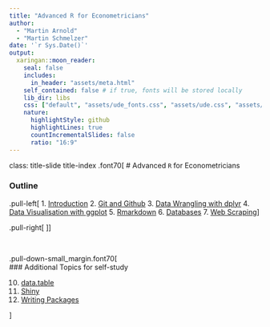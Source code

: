 ```yaml
---
title: "Advanced R for Econometricians"
author: 
  - "Martin Arnold"
  - "Martin Schmelzer"
date: '`r Sys.Date()`'
output:
  xaringan::moon_reader:
    seal: false
    includes:
      in_header: "assets/meta.html"
    self_contained: false # if true, fonts will be stored locally
    lib_dir: libs
    css: ["default", "assets/ude_fonts.css", "assets/ude.css", "assets/custom.css", "assets/title_slides.css"]
    nature:
      highlightStyle: github
      highlightLines: true
      countIncrementalSlides: false
      ratio: "16:9"
---
```

class: title-slide title-index 
.font70[
# Advanced `R` for Econometricians 

### Outline

.pull-left[
1. [Introduction](Introduction/Introduction.html)
2. [Git and Github](Git/git_vcs.html)
3. [Data Wrangling with dplyr](Wrangling/Wrangling.html)
4. [Data Visualisation with ggplot](ggplot2/ggplot2.html)
5. [Rmarkdown](Rmarkdown/rmarkdown.html) 
6. [Databases](databases/databases.html)
7. [Web Scraping](Webscraping/webscraping.html)
]


.pull-right[
<ol start = "8">
  <li> Advanced R Programming </li>
  <ul>
    <li> <a href="Advanced R concepts/Advanced.html">Advanced Concepts</a></li>
    <li> <a href="functional/functional.html">Functional Programming</a></li>
    <li> <a href="OOP/OOP.html">Object Oriented Programming</a></li>
  </ul>
  <li> Performance </li> 
  <ul>
    <li> <a href="measuring and profiling/MeasuringProfiling.html">Profiling and Benchmarking</a></li> 
    <li> <a href="improving performance/improving-performance.html">Improving Performance</a></li>
    <li> <a href="Rcpp/SpeedRcpp.html">Rcpp</a></li>
    <li> <a href="RcppArmadillo/RcppArmadillo.html">RcppArmadillo</a></li>
  </ul>
</ol>
]]

<br>

.pull-down-small_margin.font70[
<br>
### Additional Topics for self-study

<ol start = "10">
  <li> <a href = Datatable/datatable.html>data.table</a> </li>
  <li> <a href = Shiny/Shiny.html>Shiny</a> </li>
  <li> <a href = Packages/Packages.html>Writing Packages</a> </li>
</ol>
]